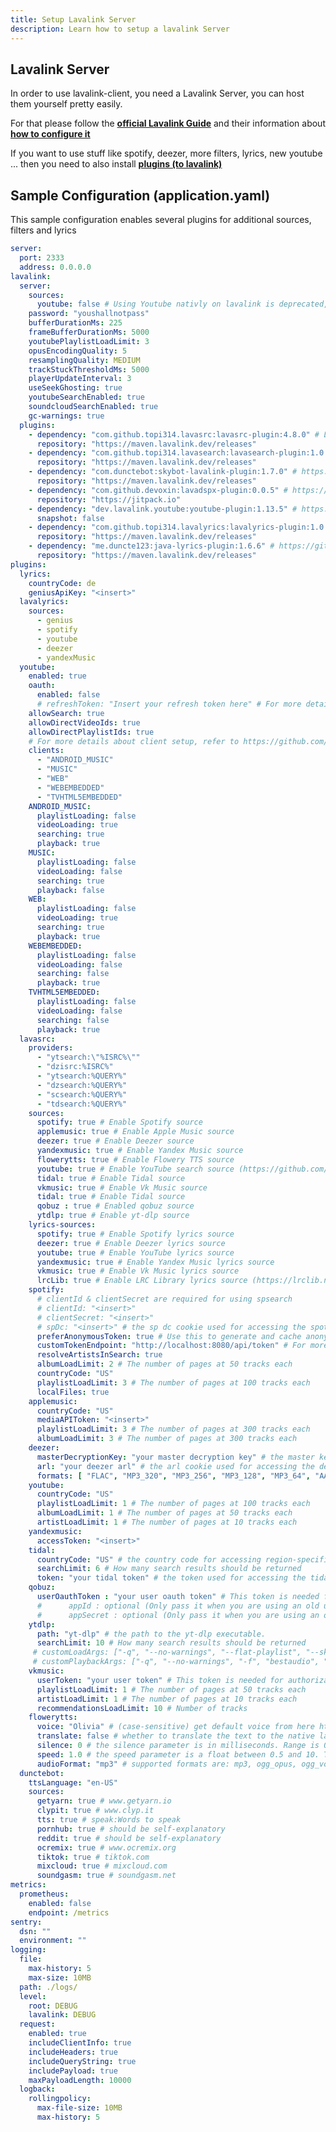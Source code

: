 ---
title: Setup Lavalink Server
description: Learn how to setup a lavalink Server
---

## Lavalink Server

In order to use lavalink-client, you need a Lavalink Server, you can host them yourself pretty easily.

For that please follow the [**official Lavalink Guide**](https://lavalink.dev/getting-started/index.html) and their information about [**how to configure it**](https://lavalink.dev/configuration/index.html)

If you want to use stuff like spotify, deezer, more filters, lyrics, new youtube ... then you need to also install [**plugins (to lavalink)**](https://lavalink.dev/plugins.html)

## Sample Configuration (application.yaml)

This sample configuration enables several plugins for additional sources, filters and lyrics

```yaml
server:
  port: 2333
  address: 0.0.0.0
lavalink:
  server:
    sources:
      youtube: false # Using Youtube nativly on lavalink is deprecated, disable it and use https://github.com/lavalink-devs/youtube-source instead.
    password: "youshallnotpass"
    bufferDurationMs: 225
    frameBufferDurationMs: 5000
    youtubePlaylistLoadLimit: 3
    opusEncodingQuality: 5
    resamplingQuality: MEDIUM
    trackStuckThresholdMs: 5000
    playerUpdateInterval: 3
    useSeekGhosting: true
    youtubeSearchEnabled: true
    soundcloudSearchEnabled: true
    gc-warnings: true
  plugins:
    - dependency: "com.github.topi314.lavasrc:lavasrc-plugin:4.8.0" # LavaSrc - for extra sources like deezer, spotify, etc. https://github.com/topi314/LavaSrc
      repository: "https://maven.lavalink.dev/releases"
    - dependency: "com.github.topi314.lavasearch:lavasearch-plugin:1.0.0" # https://github.com/topi314/LavaSearch
      repository: "https://maven.lavalink.dev/releases"
    - dependency: "com.dunctebot:skybot-lavalink-plugin:1.7.0" # https://github.com/DuncteBot/skybot-lavalink-plugin
      repository: "https://maven.lavalink.dev/releases"
    - dependency: "com.github.devoxin:lavadspx-plugin:0.0.5" # https://github.com/devoxin/LavaDSPX-Plugin
      repository: "https://jitpack.io"
    - dependency: "dev.lavalink.youtube:youtube-plugin:1.13.5" # https://github.com/lavalink-devs/youtube-source
      snapshot: false
    - dependency: "com.github.topi314.lavalyrics:lavalyrics-plugin:1.0.0" # https://github.com/topi314/LavaLyrics
      repository: "https://maven.lavalink.dev/releases"
    - dependency: "me.duncte123:java-lyrics-plugin:1.6.6" # https://github.com/DuncteBot/java-timed-lyrics
      repository: "https://maven.lavalink.dev/releases"
plugins:
  lyrics:
    countryCode: de
    geniusApiKey: "<insert>"
  lavalyrics:
    sources:
      - genius
      - spotify
      - youtube
      - deezer
      - yandexMusic
  youtube:
    enabled: true
    oauth:
      enabled: false
      # refreshToken: "Insert your refresh token here" # For more details, please refer to https://github.com/lavalink-devs/youtube-source?tab=readme-ov-file#using-oauth-tokens
    allowSearch: true
    allowDirectVideoIds: true
    allowDirectPlaylistIds: true
    # For more details about client setup, refer to https://github.com/lavalink-devs/youtube-source?tab=readme-ov-file#available-clients
    clients:
      - "ANDROID_MUSIC"
      - "MUSIC"
      - "WEB"
      - "WEBEMBEDDED"
      - "TVHTML5EMBEDDED"
    ANDROID_MUSIC:
      playlistLoading: false
      videoLoading: true
      searching: true
      playback: true
    MUSIC:
      playlistLoading: false
      videoLoading: false
      searching: true
      playback: false
    WEB:
      playlistLoading: false
      videoLoading: true
      searching: true
      playback: true
    WEBEMBEDDED:
      playlistLoading: false
      videoLoading: false
      searching: false
      playback: true
    TVHTML5EMBEDDED:
      playlistLoading: false
      videoLoading: false
      searching: false
      playback: true
  lavasrc:
    providers:
      - "ytsearch:\"%ISRC%\""
      - "dzisrc:%ISRC%"
      - "ytsearch:%QUERY%"
      - "dzsearch:%QUERY%"
      - "scsearch:%QUERY%"
      - "tdsearch:%QUERY%"
    sources:
      spotify: true # Enable Spotify source
      applemusic: true # Enable Apple Music source
      deezer: true # Enable Deezer source
      yandexmusic: true # Enable Yandex Music source
      flowerytts: true # Enable Flowery TTS source
      youtube: true # Enable YouTube search source (https://github.com/topi314/LavaSearch)
      tidal: true # Enable Tidal source
      vkmusic: true # Enable Vk Music source
      tidal: true # Enable Tidal source
      qobuz : true # Enabled qobuz source
      ytdlp: true # Enable yt-dlp source
    lyrics-sources:
      spotify: true # Enable Spotify lyrics source
      deezer: true # Enable Deezer lyrics source
      youtube: true # Enable YouTube lyrics source
      yandexmusic: true # Enable Yandex Music lyrics source
      vkmusic: true # Enable Vk Music lyrics source
      lrcLib: true # Enable LRC Library lyrics source (https://lrclib.net)
    spotify:
      # clientId & clientSecret are required for using spsearch
      # clientId: "<insert>"
      # clientSecret: "<insert>"
      # spDc: "<insert>" # the sp dc cookie used for accessing the spotify lyrics api
      preferAnonymousToken: true # Use this to generate and cache anonymous Spotify access tokens from your own endpoint, as Spotify recently updated their implementation.
      customTokenEndpoint: "http://localhost:8080/api/token" # For more details, please refer to https://github.com/topi314/spotify-tokener
      resolveArtistsInSearch: true
      albumLoadLimit: 2 # The number of pages at 50 tracks each
      countryCode: "US"
      playlistLoadLimit: 3 # The number of pages at 100 tracks each
      localFiles: true
    applemusic:
      countryCode: "US"
      mediaAPIToken: "<insert>"
      playlistLoadLimit: 3 # The number of pages at 300 tracks each
      albumLoadLimit: 3 # The number of pages at 300 tracks each
    deezer:
      masterDecryptionKey: "your master decryption key" # the master key used for decrypting the deezer tracks. (you need to get it from somewhere)
      arl: "your deezer arl" # the arl cookie used for accessing the deezer api this is not optional anymore
      formats: [ "FLAC", "MP3_320", "MP3_256", "MP3_128", "MP3_64", "AAC_64" ] # the formats you want to use for the deezer tracks. "FLAC", "MP3_320", "MP3_256" & "AAC_64" are only available for premium users and require a valid arl
    youtube:
      countryCode: "US"
      playlistLoadLimit: 1 # The number of pages at 100 tracks each
      albumLoadLimit: 1 # The number of pages at 50 tracks each
      artistLoadLimit: 1 # The number of pages at 10 tracks each
    yandexmusic:
      accessToken: "<insert>"
    tidal:
      countryCode: "US" # the country code for accessing region-specific content on Tidal (ISO 3166-1 alpha-2).
      searchLimit: 6 # How many search results should be returned
      token: "your tidal token" # the token used for accessing the tidal api. See https://github.com/topi314/LavaSrc#tidal
    qobuz:
      userOauthToken : "your user oauth token" # This token is needed for authorization in the api. Guide: https://github.com/topi314/LavaSrc#qobuz
      #      appId : optional (Only pass it when you are using an old userOauthToken)
      #      appSecret : optional (Only pass it when you are using an old userOauthToken)
    ytdlp:
      path: "yt-dlp" # the path to the yt-dlp executable.
      searchLimit: 10 # How many search results should be returned
     # customLoadArgs: ["-q", "--no-warnings", "--flat-playlist", "--skip-download", "-J"] # Custom arguments to pass to yt-dlp
     # customPlaybackArgs: ["-q", "--no-warnings", "-f", "bestaudio", "-J"] # Custom arguments for yt-dlp
    vkmusic:
      userToken: "your user token" # This token is needed for authorization in the api. Guide: https://github.com/topi314/LavaSrc#vk-music
      playlistLoadLimit: 1 # The number of pages at 50 tracks each
      artistLoadLimit: 1 # The number of pages at 10 tracks each
      recommendationsLoadLimit: 10 # Number of tracks
    flowerytts:
      voice: "Olivia" # (case-sensitive) get default voice from here https://api.flowery.pw/v1/tts/voices
      translate: false # whether to translate the text to the native language of voice
      silence: 0 # the silence parameter is in milliseconds. Range is 0 to 10000. The default is 0.
      speed: 1.0 # the speed parameter is a float between 0.5 and 10. The default is 1.0. (0.5 is half speed, 2.0 is double speed, etc.)
      audioFormat: "mp3" # supported formats are: mp3, ogg_opus, ogg_vorbis, aac, wav, and flac. Default format is mp3
  dunctebot:
    ttsLanguage: "en-US"
    sources:
      getyarn: true # www.getyarn.io
      clypit: true # www.clyp.it
      tts: true # speak:Words to speak
      pornhub: true # should be self-explanatory
      reddit: true # should be self-explanatory
      ocremix: true # www.ocremix.org
      tiktok: true # tiktok.com
      mixcloud: true # mixcloud.com
      soundgasm: true # soundgasm.net
metrics:
  prometheus:
    enabled: false
    endpoint: /metrics
sentry:
  dsn: ""
  environment: ""
logging:
  file:
    max-history: 5
    max-size: 10MB
  path: ./logs/
  level:
    root: DEBUG
    lavalink: DEBUG
  request:
    enabled: true
    includeClientInfo: true
    includeHeaders: true
    includeQueryString: true
    includePayload: true
    maxPayloadLength: 10000
  logback:
    rollingpolicy:
      max-file-size: 10MB
      max-history: 5
```
